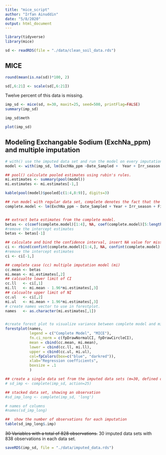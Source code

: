 ```yaml
---
title: "mice_script"
author: "Irfan Ainuddin"
date: "5/8/2020"
output: html_document
---
```


```r
library(tidyverse)
library(mice)
```

```r
sd <- readRDS(file = "./data/clean_soil_data.rds")
```

## MICE
```r
round(mean(is.na(sd))*100, 2)

sd[,6:21] <- scale(sd[,6:21])
```
Twelve percent of this data is missing. 

```r
imp_sd <- mice(sd, m=30, maxit=25, seed=500, printFlag=FALSE)
summary(imp_sd)
```

```r
imp_sd$meth
```

```r
plot(imp_sd)
```

## Modeling Exchangable Sodium (ExchNa_ppm) and multiple imputation
```r
# with() use the imputed data set and run the model on every imputation (m=30)
model <- with(imp_sd, lm(ExchNa_ppm ~Date_Sampled +  Year + Irr_season + Field_ID + Soil_pH + Soluble_Salts + NO3_D1_ppm + Bicarb_P_ppm + SO4_ppm + ExchK_ppm + ExchCa_ppm + ExchMg_ppm + Zn_ppm + Mn_ppm + Cu_ppm + Boron_ppm + CEC_me_100g + treatment + Na_Sat_pct))

## pool() calculate pooled estimates using rubin's rules. 
mi.estimates <- summary(pool(model))
mi.estimates <- mi.estimates[-1,]

kable(pool(model)$pooled[c(1:4,8:9)], digits=3)
```

```r
## run model with regular data set, complete denotes the fact that the lm will drop any missing observations
complete.model <- lm(ExchNa_ppm ~ Date_Sampled + Year + Irr_season + Field_ID + Soil_pH + Soluble_Salts + NO3_D1_ppm + Bicarb_P_ppm + SO4_ppm + ExchK_ppm + ExchCa_ppm + ExchMg_ppm + Zn_ppm + Mn_ppm + Cu_ppm + Boron_ppm + CEC_me_100g + treatment + Na_Sat_pct, data = sd)


## extract beta estimates from the complete model.
betas <- c(coef(complete.model)[1:4], NA, coef(complete.model)[5:length(coef(complete.model))])
#remove the intercept estimates
betas <- betas[-1]

## calculate and bind the confidence interval, insert NA value for missing winter factor level, bind rest of the CI's
ci <- rbind(confint(complete.model)[1:4,], NA, confint(complete.model)[5:NROW(confint(complete.model)),])
#remove the intercept estimates
ci <- ci[-1,]

```

```r
## complete case (cc) multiple imputation model (mi)
cc.mean <- betas
mi.mean <- mi.estimates[,2]
## calcualte lower limit of CI
cc.ll   <- ci[,1]
mi.ll   <- mi.mean - 1.96*mi.estimates[,3]
## calcualte upper limit of NI
cc.ul   <- ci[,2]
mi.ul   <- mi.mean + 1.96*mi.estimates[,3]
# create names vector to use in forestplot. 
names   <- as.character(mi.estimates[,1])


#create forest plot to visualize variance between complete model and mice model
forestplot(names, 
           legend = c("Complete Model", "MICE"),
           fn.ci_norm = c(fpDrawNormalCI, fpDrawCircleCI), 
           mean = cbind(cc.mean, mi.mean), 
           lower = cbind(cc.ll, mi.ll),
           upper = cbind(cc.ul, mi.ul), 
           col=fpColors(box=c("blue", "darkred")), 
           xlab="Regression coefficients",
           boxsize = .1
           )
```


```r
## create a single data set from the imputed data sets (m=30, defined on imputation), action = (imputed_set_number)
# sd_imp <- complete(imp_sd, action=25)

## stacked data set, showing an observation 
#sd_imp_long <- complete(imp_sd, 'long')
```

```r
# names of columns
#names(sd_imp_long)
```


```r
##  show the number of observations for each imputation 
table(sd_imp_long$.imp)
```
~~30 Variables with a total of 828 observations.~~
30 imputed data sets with 838 observations in each data set.

```r
saveRDS(imp_sd, file = "./data/imputed_data.rds")
```

